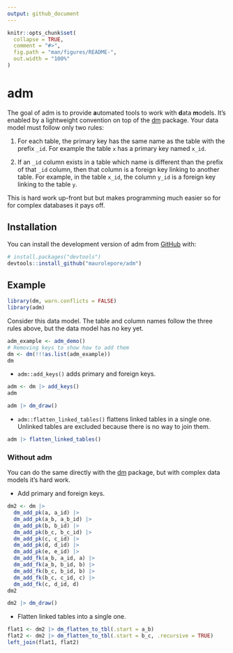 ```yaml
---
output: github_document
---
```


<!-- README.md is generated from README.Rmd. Please edit that file -->

```r
knitr::opts_chunk$set(
  collapse = TRUE,
  comment = "#>",
  fig.path = "man/figures/README-",
  out.width = "100%"
)
```

# adm

<!-- badges: start -->
<!-- badges: end -->

The goal of adm is to provide **a**utomated tools to work with **d**ata
**m**odels. It's enabled by a lightweight convention on top of the
[dm](https://CRAN.R-project.org/package=dm) package. Your data model must
follow only two rules:

1. For each table, the primary key has the same name as the table with the
prefix `_id`. For example the table `x` has a primary key named `x_id`.

2. If an `_id` column exists in a table which name is different than the prefix
of that `_id` column, then that column is a foreign key linking to another
table. For example, in the table `x_id`, the column `y_id` is a foreign key
linking to the table `y`.

This is hard work up-front but but makes programming much easier so for for
complex databases it pays off.

## Installation

You can install the development version of adm from [GitHub](https://github.com/) with:

``` r
# install.packages("devtools")
devtools::install_github("maurolepore/adm")
```

## Example

```r
library(dm, warn.conflicts = FALSE)
library(adm)
```

Consider this data model. The table and column names follow the three rules
above, but the data model has no key yet.

```r
adm_example <- adm_demo()
# Removing keys to show how to add them
dm <- dm(!!!as.list(adm_example))
dm
```

* `adm::add_keys()` adds primary and foreign keys.

```r
adm <- dm |> add_keys()
adm

adm |> dm_draw()
```

* `adm::flatten_linked_tables()` flattens linked tables in a single one.
Unlinked tables are excluded because there is no way to join them.

```r
adm |> flatten_linked_tables()
```

### Without adm

You can do the same directly with the [dm](https://dm.cynkra.com/) package, but
with complex data models it's hard work.

* Add primary and foreign keys.

```r
dm2 <- dm |>
  dm_add_pk(a, a_id) |>
  dm_add_pk(a_b, a_b_id) |>
  dm_add_pk(b, b_id) |>
  dm_add_pk(b_c, b_c_id) |>
  dm_add_pk(c, c_id) |>
  dm_add_pk(d, d_id) |>
  dm_add_pk(e, e_id) |>
  dm_add_fk(a_b, a_id, a) |>
  dm_add_fk(a_b, b_id, b) |>
  dm_add_fk(b_c, b_id, b) |>
  dm_add_fk(b_c, c_id, c) |>
  dm_add_fk(c, d_id, d)
dm2

dm2 |> dm_draw()
```

* Flatten linked tables into a single one.

```r
flat1 <- dm2 |> dm_flatten_to_tbl(.start = a_b)
flat2 <- dm2 |> dm_flatten_to_tbl(.start = b_c, .recursive = TRUE)
left_join(flat1, flat2)
```

